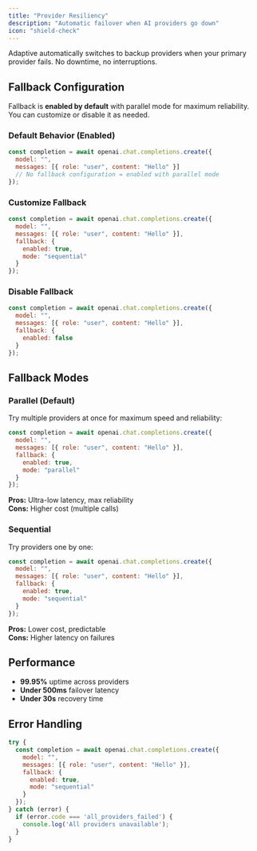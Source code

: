 ```yaml
---
title: "Provider Resiliency"
description: "Automatic failover when AI providers go down"
icon: "shield-check"
---
```


Adaptive automatically switches to backup providers when your primary provider fails. No downtime, no interruptions.

## Fallback Configuration

Fallback is **enabled by default** with parallel mode for maximum reliability. You can customize or disable it as needed.

### Default Behavior (Enabled)
```javascript
const completion = await openai.chat.completions.create({
  model: "",
  messages: [{ role: "user", content: "Hello" }]
  // No fallback configuration = enabled with parallel mode
});
```

### Customize Fallback
```javascript
const completion = await openai.chat.completions.create({
  model: "",
  messages: [{ role: "user", content: "Hello" }],
  fallback: {
    enabled: true,
    mode: "sequential"
  }
});
```

### Disable Fallback
```javascript
const completion = await openai.chat.completions.create({
  model: "",
  messages: [{ role: "user", content: "Hello" }],
  fallback: {
    enabled: false
  }
});
```

## Fallback Modes

### Parallel (Default)
Try multiple providers at once for maximum speed and reliability:

```javascript
const completion = await openai.chat.completions.create({
  model: "",
  messages: [{ role: "user", content: "Hello" }],
  fallback: {
    enabled: true,
    mode: "parallel"
  }
});
```

**Pros:** Ultra-low latency, max reliability  
**Cons:** Higher cost (multiple calls)

### Sequential
Try providers one by one:

```javascript
const completion = await openai.chat.completions.create({
  model: "",
  messages: [{ role: "user", content: "Hello" }],
  fallback: {
    enabled: true,
    mode: "sequential"
  }
});
```

**Pros:** Lower cost, predictable  
**Cons:** Higher latency on failures

## Performance

- **99.95%** uptime across providers
- **Under 500ms** failover latency  
- **Under 30s** recovery time

## Error Handling

```javascript
try {
  const completion = await openai.chat.completions.create({
    model: "",
    messages: [{ role: "user", content: "Hello" }],
    fallback: {
      enabled: true,
      mode: "sequential"
    }
  });
} catch (error) {
  if (error.code === 'all_providers_failed') {
    console.log('All providers unavailable');
  }
}
```
